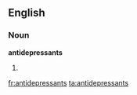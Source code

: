 ==English==

===Noun===
'''antidepressants'''

# {{plural of|[[antidepressant]]}}

[[fr:antidepressants]]
[[ta:antidepressants]]